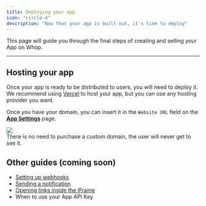 ```yaml
---
title: Deploying your app
icon: "circle-4"
description: "Now that your app is built out, it's time to deploy"
---
```


This page will guide you through the final steps of creating and selling your App on Whop.

---

## Hosting your app

Once your app is ready to be distributed to users, you will need to deploy it. We recommend using [Vercel](https://vercel.com) to host your app, but you can use any hosting provider you want.

Once you have your domain, you can insert it in the `Website URL` field on the [**App Settings**](https://dash.whop.com/settings/developer) page.

<Frame>
  <img src="https://imgur.com/MRFJYg2.png" />
</Frame>

<br />

<Tip>
  There is no need to purchase a custom domain, the user will never get to see
  it.
</Tip>

## Other guides (coming soon)

- [Setting up webhooks](/sdk/webhooks)
- [Sending a notification](/notifications)
- [Opening links inside the iFrame](sdk/iframe)
- When to use your App API Key
